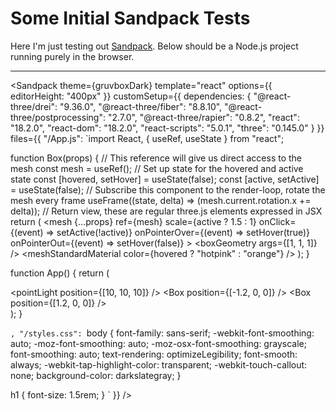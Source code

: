 # Some Initial Sandpack Tests


Here I'm just testing out [Sandpack](https://sandpack.codesandbox.io/). Below should be a Node.js project running purely in the browser.

---

<Sandpack
  theme={gruvboxDark}
  template="react"
  options={{ editorHeight: "400px" }}
  customSetup={{ 
        dependencies: { 
          "@react-three/drei": "9.36.0",
    "@react-three/fiber": "8.8.10",
    "@react-three/postprocessing": "2.7.0",
    "@react-three/rapier": "0.8.2",
    "react": "18.2.0",
    "react-dom": "18.2.0",
    "react-scripts": "5.0.1",
    "three": "0.145.0"
        }
      }}
  files={{
        "/App.js": `import React, { useRef, useState } from "react";

function Box(props) {
  // This reference will give us direct access to the mesh
  const mesh = useRef();
  // Set up state for the hovered and active state
  const [hovered, setHover] = useState(false);
  const [active, setActive] = useState(false);
  // Subscribe this component to the render-loop, rotate the mesh every frame
  useFrame((state, delta) => (mesh.current.rotation.x += delta));
  // Return view, these are regular three.js elements expressed in JSX
  return (
    <mesh
      {...props}
      ref={mesh}
      scale={active ? 1.5 : 1}
      onClick={(event) => setActive(!active)}
      onPointerOver={(event) => setHover(true)}
      onPointerOut={(event) => setHover(false)}
    >
      <boxGeometry args={[1, 1, 1]} />
      <meshStandardMaterial color={hovered ? "hotpink" : "orange"} />
    </mesh>
  );
}

function App() {
  return (
    <div id="canvas-container">
      <Canvas>
        <ambientLight />
        <pointLight position={[10, 10, 10]} />
        <Box position={[-1.2, 0, 0]} />
        <Box position={[1.2, 0, 0]} />
      </Canvas>
    </div>
  );
}

`,
"/styles.css": `body {
  font-family: sans-serif;
  -webkit-font-smoothing: auto;
  -moz-font-smoothing: auto;
  -moz-osx-font-smoothing: grayscale;
  font-smoothing: auto;
  text-rendering: optimizeLegibility;
  font-smooth: always;
  -webkit-tap-highlight-color: transparent;
  -webkit-touch-callout: none;
  background-color: darkslategray;
}

h1 {
  font-size: 1.5rem;
}
`
}}
/>
